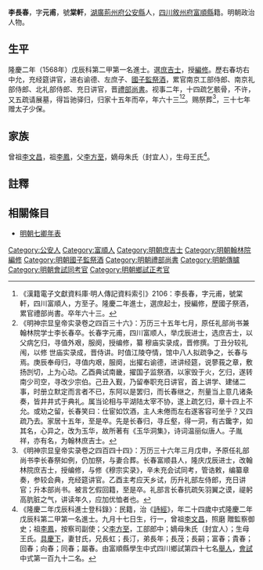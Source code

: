 {{Otheruses|other=名为李长春的其他人物|李长春 (消歧义)}}
{{Otheruses|other=名为李元甫的其他人物|李元甫}}
{{明清人物信息框
| 姓名 = 李長春
| 原名 =
| 圖片名稱= 
| 圖片大小 =
| 圖片說明 = 
| 最高職務 = 禮部尚書
| 國家 = 大明 
| 爵位 =
| 籍貫 = [[湖廣|湖廣]][[荊州府|荊州府]][[公安縣|公安縣]]人<br>[[四川|四川]][[敘州府|敘州府]][[富順縣|富順縣]]民籍
| 族裔 = 
| 字號 = 字元甫，號棠軒
| 諡號 =
| 出生日期 = 九月十七日
| 出生地點 =
| 逝世日期 = 萬曆三十五年（1607年）
| 逝世地點 =
| 墓葬 =
| 配偶 = 甘氏
| 親屬 = （子）[[李胤祥|李胤祥]]
| 出身 =
* 隆慶二年戊辰科進士出身
| 經歷 =
| 著作 =  
}}
'''李長春'''{{BD|1545年||1607年||Li}}，字'''元甫'''，號'''棠軒'''，[[湖廣|湖廣]][[荊州府|荊州府]][[公安縣|公安縣]]人，[[四川|四川]][[敘州府|敘州府]][[富順縣|富順縣]]籍。明朝政治人物。

==生平==
隆慶二年（1568年）戊辰科第二甲第一名進士。選[[庶吉士|庶吉士]]，授[[編修|編修]]。歷右春坊右中允，充经筵讲官，进右谕德、左庶子、[[國子監|國子監]][[祭酒|祭酒]]，累官南京工部侍郎、南京礼部侍郎、北礼部侍郎、充日讲官，晋[[禮部尚書|禮部尚書]]。视事二年，十四疏乞骸骨，不许，又五疏请展墓，得旨驰驿归，归家十五年而卒，年六十三<ref>《漢籍電子文獻資料庫·明人傳記資料索引》2106：李長春，字元甫，號棠軒，四川富順人，方至子。隆慶二年進士，選庶起士，授編修，歷國子祭酒，累官禮部尚書。卒年六十三。</ref><ref>《明神宗显皇帝实录卷之四百三十六》：万历三十五年七月，原任礼部尚书兼翰林院学士李长春卒。长春字元甫，四川富顺人，举戊辰进士，选庶吉士，以父病乞归，寻值外艰，服阕，授编修，纂 穆庙实录成，晋修撰。丁丑分较礼闱，以修 世庙实录成，晋侍讲。时值江陵夺情，馆中八人拟疏争之，长春与焉。庚辰奉母归，寻值内艰，服阕，出擢右谕德，进讲经筵，说蓼莪之章，敷扬剀切，上为心动。乙酉典试南畿，擢国子监祭酒，以家毁于火，乞归，遂转南少司空，寻改少宗伯。己丑入觐，乃留奉职充日讲官，首上讲学、建储二事，时册立默定而言者不已，东阿以是罢归，而长春继之，剂量当上意几诸条奏，皆井井式于典礼。属当论相与平湖陆太宰不协，遂上疏乞归，章十四上不允。或劝之留，长春笑曰：仕宦如饮酒，主人未倦而左右遂客容可坐乎？又四疏乃去。家居十五年，至是卒。先是长春归，寻丘壑，得一洞，有古鑱字，如其名，心异之，改为玉华，故所著有《玉华洞集》，诗词温丽似唐人。子胤祥，亦有名，为翰林庶吉士。</ref>。赐祭葬<ref>《明神宗显皇帝实录卷之四百四十四》：万历三十六年三月戊申，予原任礼部尚书李长春祭如例，仍加祭，与妻合葬。长春富顺县人，隆庆戊辰进士，改翰林院庶吉士，授编修，与修《穆宗实录》，辛未充会试同考，管诰敕，编纂章奏，参较会典，充经筵讲官。乙酉主考应天乡试，历升礼部左侍郎，充日讲官；升本部尚书。被言乞假回籍，至是卒。礼部言长春抗疏矢羽翼之谟，禔躬高肮脏之气，讲读年久，应加优恤者也。</ref>，三十七年赠太子少保。

==家族==
曾祖[[李文昌|李文昌]]，祖[[李鳳|李鳳]]，父[[李方至|李方至]]，嫡母朱氏（封宜人），生母王氏<ref>《隆慶二年戊辰科進士登科錄》：民籍，治《[[詩經|詩經]]》，年二十四歲中式隆慶二年戊辰科第二甲第一名進士。九月十七日生，行一，曾祖[[李文昌|李文昌]]，照磨 贈監察御史；祖[[李鳳|李鳳]]，按察司副使；父[[李方至|李方至]]，工部郎中；嫡母朱氏（封宜人）；生母王氏。[[具慶下|具慶下]]，妻甘氏，兄長虹；長汀，弟長年；長茂；長嗣；富春；貴春；回春；向春；同春；屬春。由富順縣學生中式四川鄉試第四十七名[[舉人|舉人]]，[[會試|會試]]中式第一百九十二名。</ref>。

==註釋==
{{reflist}}

==相關條目==
*[[明朝七卿年表|明朝七卿年表]]

{{隆慶二年戊辰科殿试金榜}}

{{Authority control}}

{{DEFAULTSORT:Li李}}
[[Category:公安人|Category:公安人]]
[[Category:富順人|Category:富順人]]
[[Category:明朝庶吉士|Category:明朝庶吉士]]
[[Category:明朝翰林院編修|Category:明朝翰林院編修]]
[[Category:明朝國子監祭酒|Category:明朝國子監祭酒]]
[[Category:明朝禮部尚書|Category:明朝禮部尚書]]
[[Category:明朝傳臚|Category:明朝傳臚]]
[[Category:明朝會試同考官|Category:明朝會試同考官]]
[[Category:明朝鄉試正考官|Category:明朝鄉試正考官]]